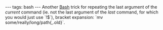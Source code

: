 ---
tags: bash
---
Another [[Bash]] trick for repeating the last argument of the ''current'' command (ie. not the last argument of the ''last'' command, for which you would just use `!$`), bracket expansion: `mv some/really/long/path{,.old}`.
